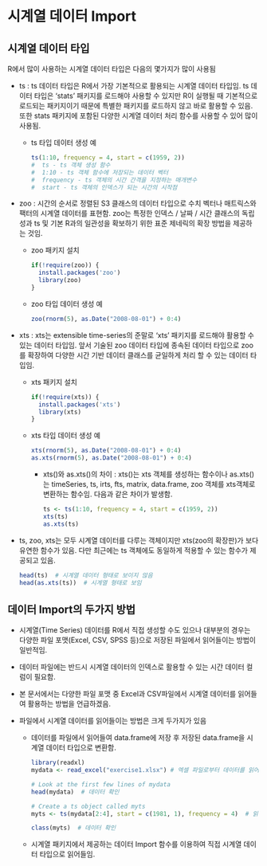 # 시계열 데이터 Import

## 시계열 데이터 타입

R에서 많이 사용하는 시계열 데이터 타입은 다음의 몇가지가 많이 사용됨

-   ts : ts 데이터 타입은 R에서 가장 기본적으로 활용되는 시계열 데이터 타입임. ts 데이터 타입은 'stats' 패키지를 로드해야 사용할 수 있지만 R이 실행될 때 기본적으로 로드되는 패키지이기 때문에 특별한 패키지를 로드하지 않고 바로 활용할 수 있음. 또한 stats 패키지에 포함된 다양한 시계열 데이터 처리 함수를 사용할 수 있어 많이 사용됨.

    -   ts 타입 데이터 생성 예

        ```r
        ts(1:10, frequency = 4, start = c(1959, 2))
        #  ts - ts 객체 생성 함수
        #  1:10 - ts 객체 함수에 저장되는 데이터 벡터
        #  frequency - ts 객체의 시간 간격을 지정하는 매개변수
        #  start - ts 객체의 인덱스가 되는 시간의 시작점
        ```

-   zoo : 시간의 순서로 정렬된 S3 클래스의 데이터 타입으로 수치 벡터나 매트릭스와 팩터의 시계열 데이터를 표현함. zoo는 특정한 인덱스 / 날짜 / 시간 클래스의 독립성과 ts 및 기본 R과의 일관성을 확보하기 위한 표준 제네릭의 확장 방법을 제공하는 것임.

    -   zoo 패키지 설치

        ```r
        if(!require(zoo)) {
          install.packages('zoo')
          library(zoo)
        }
        ```

    -   zoo 타입 데이터 생성 예

        ```r
        zoo(rnorm(5), as.Date("2008-08-01") + 0:4)
        ```

-   xts : xts는 extensible time-series의 준말로 'xts' 패키지를 로드해야 활용할 수 있는 데이터 타입임. 앞서 기술된 zoo 데이터 타입에 종속된 데이터 타입으로 zoo를 확장하여 다양한 시간 기반 데이터 클래스를 균일하게 처리 할 수 있는 데이터 타입임.

    -   xts 패키지 설치

        ```r
        if(!require(xts)) {
          install.packages('xts')
          library(xts)
        }
        ```

    -   xts 타입 데이터 생성 예

        ```r
        xts(rnorm(5), as.Date("2008-08-01") + 0:4)
        as.xts(rnorm(5), as.Date("2008-08-01") + 0:4)
        ```

        -   xts()와 as.xts()의 차이 : xts()는 xts 객체를 생성하는 함수이나 as.xts()는 timeSeries, ts, irts, fts, matrix, data.frame, zoo 객체를 xts객체로 변환하는 함수임. 다음과 같은 차이가 발생함.

            ```r
            ts <- ts(1:10, frequency = 4, start = c(1959, 2))
            xts(ts)
            as.xts(ts)
            ```

-   ts, zoo, xts는 모두 시계열 데이터를 다루는 객체이지만 xts(zoo의 확장판)가 보다 유연한 함수가 있음. 다만 최근에는 ts 객체에도 동일하게 적용할 수 있는 함수가 제공되고 있음.

    ```r
    head(ts)  # 시계열 데이터 형태로 보이지 않음
    head(as.xts(ts))  # 시계열 형태로 보임
    ```

## 데이터 Import의 두가지 방법

-   시계열(Time Series) 데이터를 R에서 직접 생성할 수도 있으나 대부분의 경우는 다양한 파일 포맷(Excel, CSV, SPSS 등)으로 저장된 파일에서 읽어들이는 방법이 일반적임.

-   데이터 파일에는 반드시 시계열 데이터의 인덱스로 활용할 수 있는 시간 데이터 컬럼이 필요함.

-   본 문서에서는 다양한 파일 포맷 중 Excel과 CSV파일에서 시계열 데이터를 읽어들여 활용하는 방법을 언급하겠음.

-   파일에서 시계열 데이터를 읽어들이는 방법은 크게 두가지가 있음

    -   데이터를 파일에서 읽어들여 data.frame에 저장 후 저장된 data.frame을 시계열 데이터 타입으로 변환함.

        ```r
        library(readxl)
        mydata <- read_excel("exercise1.xlsx") # 엑셀 파일로부터 데이터를 읽어옴

        # Look at the first few lines of mydata
        head(mydata)  # 데이터 확인

        # Create a ts object called myts
        myts <- ts(mydata[2:4], start = c(1981, 1), frequency = 4)  # 읽어온 데이터를 ts 객체로 생성

        class(myts)  # 데이터 확인
        ```

    -   시계열 패키지에서 제공하는 데이터 Import 함수를 이용하여 직접 시계열 데이터 타입으로 읽어들임.
